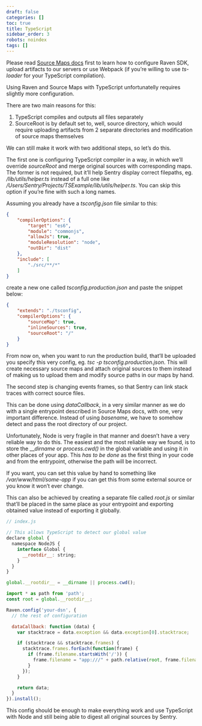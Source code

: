 ```yaml
---
draft: false
categories: []
toc: true
title: TypeScript
sidebar_order: 3
robots: noindex
tags: []
---
```

Please read [Source Maps docs](/clients/node/sourcemaps/) first to learn how to configure Raven SDK, upload artifacts to our servers or use Webpack (if you’re willing to use _ts-loader_ for your TypeScript compilation).

Using Raven and Source Maps with TypeScript unfortunatelly requires slightly more configuration.

There are two main reasons for this:

1.  TypeScript compiles and outputs all files separately
2.  SourceRoot is by default set to, well, source directory, which would require uploading artifacts from 2 separate directories and modification of source maps themselves

We can still make it work with two additional steps, so let’s do this.

The first one is configuring TypeScript compiler in a way, in which we’ll override _sourceRoot_ and merge original sources with corresponding maps. The former is not required, but it’ll help Sentry display correct filepaths, eg. _/lib/utils/helper.ts_ instead of a full one like _/Users/Sentry/Projects/TSExample/lib/utils/helper.ts_. You can skip this option if you’re fine with such a long names.

Assuming you already have a _tsconfig.json_ file similar to this:

```json
{
    "compilerOptions": {
        "target": "es6",
        "module": "commonjs",
        "allowJs": true,
        "moduleResolution": "node",
        "outDir": "dist"
    },
    "include": [
        "./src/**/*"
    ]
}
```

create a new one called _tsconfig.production.json_ and paste the snippet below:

```json
{
    "extends": "./tsconfig",
    "compilerOptions": {
        "sourceMap": true,
        "inlineSources": true,
        "sourceRoot": "/"
    }
}
```

From now on, when you want to run the production build, that’ll be uploaded you specify this very config, eg. _tsc -p tsconfig.production.json_. This will create necessary source maps and attach original sources to them instead of making us to upload them and modify source paths in our maps by hand.

The second step is changing events frames, so that Sentry can link stack traces with correct source files.

This can be done using _dataCallback_, in a very similar manner as we do with a single entrypoint described in Source Maps docs, with one, very important difference. Instead of using _basename_, we have to somehow detect and pass the root directory of our project.

Unfortunately, Node is very fragile in that manner and doesn’t have a very reliable way to do this. The easiest and the most reliable way we found, is to store the ___dirname_ or _process.cwd()_ in the global variable and using it in other places of your app. This _has to be done_ as the first thing in your code and from the entrypoint, otherwise the path will be incorrect.

If you want, you can set this value by hand to something like _/var/www/html/some-app_ if you can get this from some external source or you know it won’t ever change.

This can also be achieved by creating a separate file called _root.js_ or similar that’ll be placed in the same place as your entrypoint and exporting obtained value instead of exporting it globally.

```javascript
// index.js

// This allows TypeScript to detect our global value
declare global {
  namespace NodeJS {
    interface Global {
      __rootdir__: string;
    }
  }
}

global.__rootdir__ = __dirname || process.cwd();
```

```javascript
import * as path from 'path';
const root = global.__rootdir__;

Raven.config('your-dsn', {
  // the rest of configuration

  dataCallback: function (data) {
    var stacktrace = data.exception && data.exception[0].stacktrace;

    if (stacktrace && stacktrace.frames) {
      stacktrace.frames.forEach(function(frame) {
        if (frame.filename.startsWith('/')) {
          frame.filename = "app:///" + path.relative(root, frame.filename);
        }
      });
    }

    return data;
  }
}).install();
```

This config should be enough to make everything work and use TypeScript with Node and still being able to digest all original sources by Sentry.
